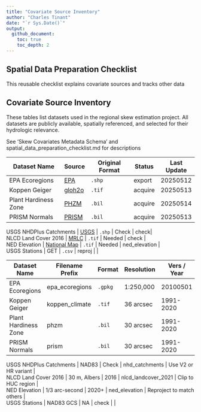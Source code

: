```yaml
---
title: "Covariate Source Inventory"
author: "Charles Tinant"
date: "`r Sys.Date()`"
output:
  github_document:
    toc: true
    toc_depth: 2
---
```


## Spatial Data Preparation Checklist
This reusable checklist explains covariate sources and tracks other data

## Covariate Source Inventory

These tables list datasets used in the regional skew estimation project. All datasets are publicly available, spatially referenced, and selected for their hydrologic relevance. 

See 'Skew Covariates Metadata Schema' and spatial_data_preparation_checklist.md for descriptions 

| Dataset Name         | Source | Original Format | Status | Last Update |
|----------------------|--------|-----------------|--------|-------------|
| EPA Ecoregions       | [EPA](https://www.epa.gov/eco-research)  | `.shp` | export  | 20250512 |
| Koppen Geiger        | [gloh2o](https://www.gloh2o.org/koppen/) | `.tif` | acquire | 20250513 |
| Plant Hardiness Zone | [PHZM](https://prism.oregonstate.edu/projects/plant_hardiness_zones.php) | `.bil` | acquire | 20250514 |
| PRISM Normals        | [PRISM](https://prism.oregonstate.edu)   | `.bil` | acquire | 20250513 |

| USGS NHDPlus Catchments | [USGS](https://www.usgs.gov/) | `.shp` | Check | check|
| NLCD Land Cover 2016  | [MRLC](https://www.mrlc.gov/) | `.tif` | Needed  | check |
| NED Elevation | [National Map](https://apps.nationalmap.gov/) | `.tif` | Needed | ned_elevation |
| USGS Stations  | GET           | `.csv` | reproj   |       |
 

| Dataset Name         | Filename Prefix | Format | Resolution | Vers / Year | Notes |
|----------------------|---------|-------|--------|------------|-------------|-------|
| EPA Ecoregions       | epa_ecoregions | `.gpkg` | 1:250,000  | 20100501    | NA    |
| Koppen Geiger        | koppen_climate | `.tif`  | 36 arcsec  | 1991-2020   | NA    |
| Plant Hardiness Zone | phzm           | `.bil`  | 30 arcsec  | 1991-2020   | NA    |
| PRISM Normals        | prism          | `.bil`  | 30 arcsec  | 1991-2020   | NA    |



| USGS NHDPlus Catchments | NAD83     | Check     | nhd_catchments      | Use V2 or HR variant |

| NLCD Land Cover 2016 | 30 m, Albers | 2016      | nlcd_landcover_2021 | Clip to HUC region |
| NED Elevation | 1/3 arc-second      | 2020+     | ned_elevation       | Reproject to match others |

| USGS Stations | NAD83 GCS | NA        | check               |       |


